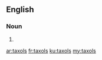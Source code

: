 ==English==

===Noun===
{{head|en}}

# {{plural of|taxol}}

[[ar:taxols]]
[[fr:taxols]]
[[ku:taxols]]
[[my:taxols]]